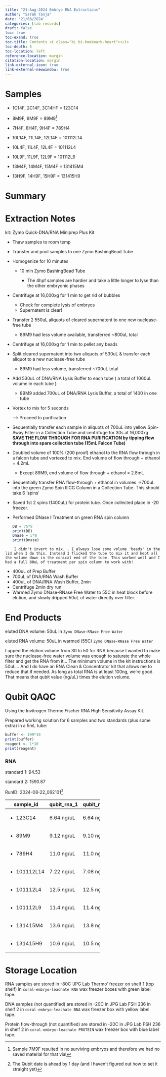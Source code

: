 ```yaml
---
title: "21-Aug-2024 Embryo RNA Extractions"
author: "Sarah Tanja"
date: '21/08/2024'
categories: [lab records]
draft: false
toc: true
toc-exand: true
toc-title: Contents <i class="bi bi-bookmark-heart"></i>
toc-depth: 5
toc-location: left
reference-location: margin
citation-location: margin
link-external-icon: true
link-external-newwindow: true
---
```


# Samples

-   1C14F, 2C14F, 3C14HF = 123C14

-   8M9F, 9M9F = 89M9[^1]

-   7H4F, 8H4F, 9H4F = 789H4

-   10L14F, 11L14F, 12L14F = 101112L14

-   10L4F, 11L4F, 12L4F = 101112L4

-   10L9F, 11L9F, 12L9F = 101112L9

-   13M4F, 14M4F, 15M4F = 131415M4

-   13H9F, 14H9F, 15H9F = 131415H9

[^1]: Sample 7M9F resulted in no surviving embryos and therefore we had no saved material for that vial

# Summary

::: callout-note
:::

# Extraction Notes

kit: Zymo Quick-DNA/RNA Miniprep Plus Kit

-   Thaw samples to room temp

-   Transfer and pool samples to one Zymo BashingBead Tube

-   Homogenize for 10 minutes

    -   10 min Zymo BashingBead Tube

        -   The 4hpf samples are hardier and take a little longer to lyse than the other embryonic phases

-   Centrifuge at 16,000xg for 1 min to get rid of bubbles

    -   Check for complete lysis of embryos
    -   Supernatent is clear!

-   Transfer 2 550uL aliquots of cleared supernatent to one new nuclease-free tube

    -   89M9 had less volume available, transferred \~800uL total

-   Centrifuge at 16,000xg for 1 min to pellet any beads

-   Split cleared supernatent into two aliquots of 530uL & transfer each aliquot to a new nuclease-free tube

    -   89M9 had less volume, transferred \~700uL total

-   Add 530uL of DNA/RNA Lysis Buffer to each tube ( a total of 1060uL volume in each tube )

    -   89M9 added 700uL of DNA/RNA Lysis Buffer, a total of 1400 in one tube

-   Vortex to mix for 5 seconds

    ---\> Proceed to purification

-   Sequentially transfer each sample in aliquots of 700uL into yellow Spin-Away Filter in a Collection Tube and centrifuge for 30s at 16,000xg **SAVE THE FLOW THROUGH FOR RNA PURIFICATION by tipping flow through into spare collection tube (15mL Falcon Tube)**

-   Doubled volume of 100% (200 proof) ethanol to the RNA flow through in a falcon tube and vortexed to mix. End volume of flow through + ethanol = 4.2mL

    -   Except 89M9, end volume of flow through + ethanol = 2.8mL

-   Sequentially transfer RNA flow-through + ethanol in volumes =\>700uL into the green Zymo Spin IIICG Column in a Collection Tube. This should take 6 'spins'

-   Saved 1st 2 spins (1400uL) for protein tube. Once collected place in -20 freezer.

-   Performed DNase I Treatment on green RNA spin column

    ```r
    DB = 75*8
    print(DB)
    Dnase = 5*8 
    print(Dnase)
    ```

::: callout-note
```         
    I didn't invert to mix... I always lose some volume 'beads' in the lid when I do this. Instead I flicked the tube to mix it and kept all the volume down in the conical end of the tube. This worked well and I had a full 80uL of treatment per spin column to work with!
```
:::

-   400uL of Prep Buffer
-   700uL of DNA/RNA Wash Buffer
-   400uL of DNA/RNA Wash Buffer, 2min
-   Centrifuge 2min dry run
-   Warmed Zymo DNase-RNase Free Water to 55C in heat block before elution, and slowly dripped 50uL of water directly over filter.

# End Products

eluted DNA volume: 50uL in `Zymo DNase-RNase Free Water`

eluted RNA volume: 50uL in warmed (55C) `Zymo DNase-RNase Free Water`

::: callout-important
I upped the elution volume from 30 to 50 for RNA because I wanted to make sure the nuclease-free water volume was enough to saturate the whole filter and get the RNA from it... The minimum volume in the kit instructions is 50uL... And I do have an RNA Clean & Concentrator kit that allows me to reduce that if needed. As long as total RNA is at least 100ng, we're good. That means that qubit value (ng/uL) times the elution volume.
:::

# Qubit QAQC

Using the Invitrogen Thermo Fischer RNA High Sensitivity Assay Kit.

Prepared working solution for 6 samples and two standards (plus some extra) in a 5mL tube:

```r
buffer <- 199*10
print(buffer)
reagent <- 1*10
print(reagent)
```

### RNA

standard 1: 94.53

standard 2: 1590.87

RunID: 2024-08-22_062101[^2]

[^2]: The Qubit date is ahead by 1 day (and I haven't figured out how to set it straight yet)

+---------------+-------------+-------------+
| sample_id     | qubit_rna_1 | qubit_rna_2 |
+===============+=============+=============+
| -   123C14    | 6.64 ng/uL  | 6.64 ng/uL  |
+---------------+-------------+-------------+
| -   89M9      | 9.12 ng/uL  | 9.10 ng/uL  |
+---------------+-------------+-------------+
| -   789H4     | 11.0 ng/uL  | 11.0 ng/uL  |
+---------------+-------------+-------------+
| -   101112L14 | 7.22 ng/uL  | 7.08 ng/uL  |
+---------------+-------------+-------------+
| -   101112L4  | 12.5 ng/uL  | 12.5 ng/uL  |
+---------------+-------------+-------------+
| -   101112L9  | 11.4 ng/uL  | 11.4 ng/uL  |
+---------------+-------------+-------------+
| -   131415M4  | 13.6 ng/uL  | 13.8 ng/uL  |
+---------------+-------------+-------------+
| -   131415H9  | 10.6 ng/uL  | 10.5 ng/uL  |
+---------------+-------------+-------------+

# Storage Location

RNA samples are stored in -80C 'JPG Lab Thermo' freezer on shelf 1 (top shelf) in `coral-embryo-leachate RNA` wax freezer boxes with green label tape.

DNA samples (not quantified) are stored in -20C in JPG Lab FSH 236 in shelf 2 in `coral-embryo-leachate DNA` wax freezer box with yellow label tape.

Protein flow-through (not quantified) are stored in -20C in JPG Lab FSH 236 in shelf 2 in `coral-embryo-leachate PROTEIN` wax freezer box with blue label tape.
